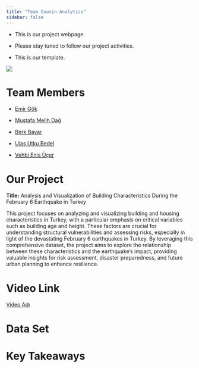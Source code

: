 ```yaml
---
title: "Team Cousin Analytics"
sidebar: false 
---
```


-   This is our project webpage.

-   Please stay tuned to follow our project activities.

-   This is our template.

![](images/logo.png)

# Team Members

-   [Emir Gök](https://emu-hacettepe-analytics.github.io/emu430-fall2024-emirrgok/)

-   [Mustafa Melih Dağ](https://emu-hacettepe-analytics.github.io/emu430-fall2024-melihdag1/)

-   [Berk Bayar](https://emu-hacettepe-analytics.github.io/emu430-fall2024-berkbyr/)

-   [Ulaş Utku Bedel](https://emu-hacettepe-analytics.github.io/emu430-fall2024-ulasbedel/)

-   [Vehbi Enis Üçer](https://emu-hacettepe-analytics.github.io/emu430-fall2024-enisucer/)

# Our Project

**Title:** Analysis and Visualization of Building Characteristics During the February 6 Earthquake in Turkey

This project focuses on analyzing and visualizing building and housing characteristics in Turkey, with a particular emphasis on critical variables such as building age and height. These factors are crucial for understanding structural vulnerabilities and assessing risks, especially in light of the devastating February 6 earthquakes in Turkey. By leveraging this comprehensive dataset, the project aims to explore the relationship between these characteristics and the earthquake's impact, providing valuable insights for risk assessment, disaster preparedness, and future urban planning to enhance resilience.

# Video Link

[Video Adı](https://video%20linki)

# Data Set

# Key Takeaways
